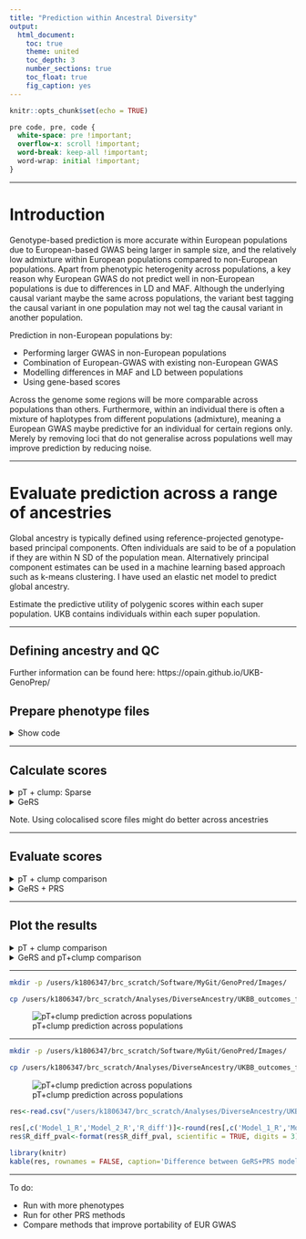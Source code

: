 ```yaml
---
title: "Prediction within Ancestral Diversity"
output: 
  html_document:
    toc: true
    theme: united
    toc_depth: 3
    number_sections: true
    toc_float: true
    fig_caption: yes
---
```


```r
knitr::opts_chunk$set(echo = TRUE)
```

<style>
p.caption {
  font-size: 1.5em;
}
</style>

```css
pre code, pre, code {
  white-space: pre !important;
  overflow-x: scroll !important;
  word-break: keep-all !important;
  word-wrap: initial !important;
}
```

***

# Introduction

Genotype-based prediction is more accurate within European populations due to European-based GWAS being larger in sample size, and the relatively low admixture within European populations compared to non-European populations. Apart from phenotypic heterogenity across populations, a key reason why European GWAS do not predict well in non-European populations is due to differences in LD and MAF. Although the underlying causal variant maybe the same across populations, the variant best tagging the causal variant in one population may not wel tag the causal variant in another population.

Prediction in non-European populations by:

* Performing larger GWAS in non-European populations
* Combination of European-GWAS with existing non-European GWAS
* Modelling differences in MAF and LD between populations
* Using gene-based scores

Across the genome some regions will be more comparable across populations than others. Furthermore, within an individual there is often a mixture of haplotypes from different populations (admixture), meaning a European GWAS maybe predictive for an individual for certain regions only. Merely by removing loci that do not generalise across populations well may improve prediction by reducing noise.

***

# Evaluate prediction across a range of ancestries

Global ancestry is typically defined using reference-projected genotype-based principal components. Often individuals are said to be of a population if they are within N SD of the population mean. Alternatively principal component estimates can be used in a machine learning based approach such as k-means clustering. I have used an elastic net model to predict global ancestry.

Estimate the predictive utility of polygenic scores within each super population. UKB contains individuals within each super population.

***

## Defining ancestry and QC

Further information can be found here: https://opain.github.io/UKB-GenoPrep/ 

## Prepare phenotype files

<details><summary>Show code</summary>
```R
source('/users/k1806347/brc_scratch/Software/MyGit/GenoPred/config_used/Phenotype_prep.config')
library(data.table)

# Read list of individuals surviving QC in each population
# Read in fam to convert row number to application specific ID
# Row numbers in pheno file cannot be trusted
fam<-fread('/scratch/groups/ukbiobank/ukb18177_glanville/genotyped/ukb18177_glanville_binary_pre_qc.fam')
fam$V1<-seq(1:dim(fam)[1])

fam_2<-fread(paste0(UKBB_output,'/Genotype/Harmonised/UKBB.w_hm3.QCd.AllSNP.chr22.fam'))

fam_merged<-merge(fam, fam_2, by='V2')

keep<-list()
for(pop in c('EUR','AFR','SAS','EAS','AMR')){
  keep[[pop]]<-fread(paste0('/scratch/groups/ukbiobank/usr/ollie_pain/ReQC/PostQC/UKB.postQC.',pop,'.keep'))
  keep[[pop]]<-merge(keep[[pop]][,1], fam[,1:2], by='V1')
  keep[[pop]]$V1<-keep[[pop]]$V2
  
  keep_tmp<-fread(paste0('/scratch/groups/ukbiobank/usr/ollie_pain/ReQC/PostQC/UKB.postQC.',pop,'.keep'))
  keep_tmp<-merge(keep_tmp[,1], fam_merged, by.x='V1', by.y='V1.x')
  keep_tmp<-keep_tmp[,c('V1.y','V2'),with=F]

    # Save keep file with updated IDs
  write.table(keep[[pop]], paste0(UKBB_output,'/Phenotype/',pop,'.QC.keep'), col.names=F, row.names=F, quote=F)
  write.table(keep_tmp, paste0(UKBB_output,'/Phenotype/',pop,'.QC.UpdateIDs.keep'), col.names=F, row.names=F, quote=F)
}

# Read in phenotype data
pheno<-c('Depression','Intelligence','BMI','Height','T2D','CAD','IBD','MultiScler','RheuArth')
pheno_file<-c('ever_depressed_pheno_final.UpdateIDs.txt','UKBB_Fluid.intelligence.score.UpdateIDs.pheno','UKBB_BMI.score.UpdateIDs.pheno','UKBB_Height.score.UpdateIDs.pheno','t2d_only_111119.UpdateIDs.txt','cad_only_111119.UpdateIDs.txt','UKBB.IBD.txt','UKBB.MultiScler.txt','UKBB.RheuArth.txt')

pheno_list<-list()
for(i in 1:length(pheno)){
  pheno_list[[pheno[i]]]<-fread(paste0(UKBB_output,'/Phenotype/',pheno[i],'/',pheno_file[i]))
}

pheno_all<-Reduce(function(...) merge(..., all=T, by=c('FID','IID')), pheno_list)
names(pheno_all)<-c('FID','IID',pheno)

# Count number of non-missing values for phenotype in each population 
pheno_dat_per_pop<-NULL
for(pop in c('EUR','AFR','SAS','EAS','AMR')){
  pheno_all_pop<-pheno_all[(pheno_all$IID %in% keep[[pop]]$V1),]
  for(i in 1:length(pheno)){
    if(length(na.omit(unique(pheno_all[[pheno[i]]]))) == 2){
          pheno_dat_per_pop<-rbind(pheno_dat_per_pop, data.frame(Pop=pop,
                                                           Phenotype=pheno[i],
                                                           N=sum(!is.na(pheno_all_pop[[pheno[i]]])),
                                                           Ncase=sum(pheno_all_pop[[pheno[i]]] == 1, na.rm=T),
                                                           Ncon=sum(pheno_all_pop[[pheno[i]]] == 0, na.rm=T)))

    } else {
          pheno_dat_per_pop<-rbind(pheno_dat_per_pop, data.frame(Pop=pop,
                                                           Phenotype=pheno[i],
                                                           N=sum(!is.na(pheno_all_pop[[pheno[i]]])),
                                                           Ncase=NA,
                                                           Ncon=NA))

    }
  }
}

# Idenitfy phenotype with at least 1000 indidivuals and 50 cases with data
pheno_dat_per_pop_retain<-pheno_dat_per_pop[which((pheno_dat_per_pop$N >=500 & pheno_dat_per_pop$Ncase >= 50) | (pheno_dat_per_pop$N >=500 & is.na(pheno_dat_per_pop$Ncase))),]

# BMI and Height are the only phenotypes meeting these criteria. This is fine for a preliminary analysis, but other phenotypes that are more available across ancestries should be explored. Intelligence was also available in EUR, AFR, and SAS.

# Save keep file with updated IDs for each phenotype, restricting the sample size to 50K
# Read in fam file with ID to match
system(paste0('mkdir ',UKBB_output,'/DiverseAncestry/Phenotype_subsets/'))

set.seed(1)
for(pop in c('EUR','AFR','SAS','EAS','AMR')){
  for(pheno_i in c('BMI','Height')){
      pheno_all_pop<-pheno_all[(pheno_all$IID %in% keep[[pop]]$V1),c('FID','IID',pheno_i), with=F]
      pheno_all_pop<-pheno_all_pop[complete.cases(pheno_all_pop),]
      if(dim(pheno_all_pop)[1] > 50000){
        pheno_all_pop<-pheno_all_pop[sample(1:50000),]
      }
      
      write.table(pheno_all_pop[,1:2], paste0(UKBB_output,'/DiverseAncestry/Phenotype_subsets/UKB.',pheno_i,'.',pop,'.QC.keep'), col.names=F, row.names=F, quote=F)
  }
}

```
</details>

***

## Calculate scores

<details><summary>pT + clump: Sparse</summary>
```bash
# Set required variables
. /users/k1806347/brc_scratch/Software/MyGit/GenoPred/config_used/Target_scoring.config

# Create variable listing phenotypes and corresponding GWAS
pheno=$(echo BMI Height)
gwas=$(echo BODY03 HEIG03)

# Calculate polygenic scores using 1KG reference
for i in $(seq 1 2);do
  for pop in $(echo AFR AMR EAS EUR SAS);do
    pheno_i=$(echo ${pheno} | cut -f ${i} -d ' ')
    gwas_i=$(echo ${gwas} | cut -f ${i} -d ' ')
  
    sbatch --mem 2G -p brc,shared -J pT_clump /users/k1806347/brc_scratch/Software/Rscript.sh /users/k1806347/brc_scratch/Software/MyGit/GenoPred/Scripts/Scaled_polygenic_scorer/Scaled_polygenic_scorer.R \
      --target_plink_chr ${UKBB_output}/Genotype/Harmonised/UKBB.w_hm3.QCd.AllSNP.chr \
      --target_keep ${UKBB_output}/DiverseAncestry/Phenotype_subsets/UKB.${pheno_i}.${pop}.QC.keep \
      --ref_score ${Geno_1KG_dir}/Score_files_for_poylygenic/${gwas_i}/1KGPhase3.w_hm3.${gwas_i} \
      --ref_scale ${Geno_1KG_dir}/Score_files_for_poylygenic/${gwas_i}/1KGPhase3.w_hm3.${gwas_i}.${pop}.scale \
      --ref_freq_chr ${Geno_1KG_dir}/freq_files/${pop}/1KGPhase3.w_hm3.${pop}.chr \
      --plink ${plink1_9} \
      --pheno_name ${gwas_i} \
      --output ${UKBB_output}/DiverseAncestry/1KG_ref/pt_clump/${pop}/${gwas_i}/UKBB.${pop}.w_hm3.${gwas_i}
  done
done

```
</details>

<details><summary>GeRS</summary>
```bash
. /users/k1806347/brc_scratch/Software/MyGit/GenoPred/config_used/Target_scoring.config

# Create variable listing phenotypes and corresponding GWAS
pheno=$(echo BMI Height)
gwas=$(echo BODY03 HEIG03)

# Calculate polygenic scores using 1KG reference
for pop in $(echo AFR AMR EAS EUR SAS);do
  mkdir -p ${UKBB_output}/GeRS_for_diversity/1KG_ref/${pop}
  > ${UKBB_output}/GeRS_for_diversity/1KG_ref/${pop}/todo.txt
  for i in $(seq 1 2);do
    pheno_i=$(echo ${pheno} | cut -f ${i} -d ' ')
    gwas_i=$(echo ${gwas} | cut -f ${i} -d ' ')
    
    for weights in $(cat ~/brc_scratch/Data/TWAS_sumstats/FUSION/snp_weight_list.txt);do
      if [ ! -f ${UKBB_output}/GeRS_for_diversity/1KG_ref/${pop}/${weights}/UKBB.w_hm3.EUR.${weights}.${gwas_i}.fiprofile ]; then
        echo $gwas_i $pheno_i $weights >> ${UKBB_output}/GeRS_for_diversity/1KG_ref/${pop}/todo.txt
      fi
    done
  done
cat <<EOF >${UKBB_output}/GeRS_for_diversity/1KG_ref/${pop}/todo_array.sh
#!/bin/bash
#SBATCH -p shared,brc
#SBATCH --mem 10G
#SBATCH -n 1

. /users/k1806347/brc_scratch/Software/MyGit/GenoPred/config_used/Target_scoring.config

gwas=\$(awk -v var=\${SLURM_ARRAY_TASK_ID} 'NR == var {print \$1}' ${UKBB_output}/GeRS_for_diversity/1KG_ref/${pop}/todo.txt)
pheno=\$(awk -v var=\${SLURM_ARRAY_TASK_ID} 'NR == var {print \$2}' ${UKBB_output}/GeRS_for_diversity/1KG_ref/${pop}/todo.txt)
weights=\$(awk -v var=\${SLURM_ARRAY_TASK_ID} 'NR == var {print \$3}' ${UKBB_output}/GeRS_for_diversity/1KG_ref/${pop}/todo.txt)

/users/k1806347/brc_scratch/Software/Rscript.sh /users/k1806347/brc_scratch/Software/MyGit/GenoPred/Scripts/scaled_functionally_informed_risk_scorer/scaled_functionally_informed_risk_scorer.R \
  --targ_feature_pred ${UKBB_output}/Predicted_expression/FUSION/${pop}/\${weights}/UKBB.w_hm3.QCd.AllSNP.FUSION.\${weights}.predictions.gz \
  --target_keep ${UKBB_output}/DiverseAncestry/Phenotype_subsets/UKB.\${pheno}.${pop}.QC.keep \
  --ref_score ${Geno_1KG_dir}/Score_files_for_functionally_informed_risk_scores/\${gwas}/1KGPhase3.w_hm3.EUR.FUSION.\${gwas}.\${weights}.score \
  --ref_scale ${Geno_1KG_dir}/Score_files_for_functionally_informed_risk_scores/\${gwas}/1KGPhase3.w_hm3.EUR.FUSION.\${gwas}.\${weights}.scale \
  --pheno_name \${gwas} \
  --n_cores 1 \
  --pigz ${pigz_binary} \
  --output ${UKBB_output}/GeRS_for_diversity/1KG_ref/${pop}/\${weights}/UKBB.w_hm3.EUR.\${weights}.\${gwas}

EOF
done

for pop in $(echo AMR);do
sbatch --array=1-$(wc -l ${UKBB_output}/GeRS_for_diversity/1KG_ref/${pop}/todo.txt | cut -d ' ' -f 1)%10 ${UKBB_output}/GeRS_for_diversity/1KG_ref/${pop}/todo_array.sh
done

```
</details>

Note. Using colocalised score files might do better across ancestries

***

## Evaluate scores

<details><summary>pT + clump comparison</summary>
```bash
##############################
# Evaluating predictive utility of pT + clump PRSs across multiple pTs individually and in combination
##############################
. /users/k1806347/brc_scratch/Software/MyGit/GenoPred/config_used/Target_scoring.config

# Make required directories
for pheno_i in $(echo BMI Height);do
mkdir -p /users/k1806347/brc_scratch/Analyses/DiverseAncestry/UKBB_outcomes_for_prediction/${pheno_i}/Association_withPRSs
done

# Create a file listing the predictors files
pheno=$(echo BMI Height)
gwas=$(echo BODY03 HEIG03)

for i in $(seq 1 2);do
pheno_i=$(echo ${pheno} | cut -f ${i} -d ' ')
gwas_i=$(echo ${gwas} | cut -f ${i} -d ' ')
for pop in $(echo AFR AMR EAS EUR SAS);do
cat > /users/k1806347/brc_scratch/Analyses/DiverseAncestry/UKBB_outcomes_for_prediction/${pheno_i}/Association_withPRSs/UKBB.${pop}.w_hm3.${gwas_i}.EUR-PRSs.predictor_groups <<EOF
predictors 
${UKBB_output}/DiverseAncestry/1KG_ref/pt_clump/${pop}/${gwas_i}/UKBB.${pop}.w_hm3.${gwas_i}.profiles
EOF
done
done

# Derive and evaluate models
pheno=$(echo BMI Height)
pheno_file=$(echo UKBB_BMI.score.UpdateIDs.pheno UKBB_Height.score.UpdateIDs.pheno)
gwas=$(echo BODY03 HEIG03)
prev=$(echo NA NA)

# pT + clump (sparse)
for i in $(seq 1 2);do
  pheno_i=$(echo ${pheno} | cut -f ${i} -d ' ')
  pheno_file_i=$(echo ${pheno_file} | cut -f ${i} -d ' ')
  gwas_i=$(echo ${gwas} | cut -f ${i} -d ' ')
  prev_i=$(echo ${prev} | cut -f ${i} -d ' ')

  for pop in $(echo AFR AMR EAS EUR SAS);do
  sbatch --mem 10G -n 1 -p brc,shared /users/k1806347/brc_scratch/Software/Rscript.sh /users/k1806347/brc_scratch/Software/MyGit/GenoPred/Scripts/Model_builder/Model_builder_V2_nested.R \
      --pheno ${UKBB_output}/Phenotype/${pheno_i}/${pheno_file_i} \
      --out /users/k1806347/brc_scratch/Analyses/DiverseAncestry/UKBB_outcomes_for_prediction/${pheno_i}/Association_withPRSs/UKBB.${pop}.w_hm3.${gwas_i}.EUR-PRSs \
      --n_core 1 \
      --compare_predictors T \
      --assoc T \
      --outcome_pop_prev ${prev_i} \
      --predictors /users/k1806347/brc_scratch/Analyses/DiverseAncestry/UKBB_outcomes_for_prediction/${pheno_i}/Association_withPRSs/UKBB.${pop}.w_hm3.${gwas_i}.EUR-PRSs.predictor_groups
  done
done

```
</details>

<details><summary>GeRS + PRS</summary>
```bash
##############################
# Evaluating predictive utility of GeRS and PRS individually and in combination
##############################
. /users/k1806347/brc_scratch/Software/MyGit/GenoPred/config_used/Target_scoring.config

# Make required directories
for pheno_i in $(echo BMI Height);do
mkdir -p /users/k1806347/brc_scratch/Analyses/DiverseAncestry/UKBB_outcomes_for_prediction/${pheno_i}/Association_withPRS_and_GeRSs
done

# Create a file listing the predictors files
pheno=$(echo BMI Height)
gwas=$(echo BODY03 HEIG03)
weights=$(cat ${TWAS_rep}/snp_weight_list.txt)

for i in $(seq 1 2);do
  for pop in $(echo AFR AMR EAS EUR SAS);do
    pheno_i=$(echo ${pheno} | cut -f ${i} -d ' ')
    gwas_i=$(echo ${gwas} | cut -f ${i} -d ' ')
    
    echo "predictors group" > /users/k1806347/brc_scratch/Analyses/DiverseAncestry/UKBB_outcomes_for_prediction/${pheno_i}/Association_withPRS_and_GeRSs/UKBB.w_hm3.AllTissue.${gwas_i}.${pop}-GeRSs.${pop}-PRSs.pt_clump.predictor_groups
  
    for weight in ${weights}; do
      if [ -f ${UKBB_output}/GeRS_for_diversity/1KG_ref/${pop}/${weight}/UKBB.w_hm3.EUR.${weight}.${gwas_i}.fiprofile ]; then
        echo ${UKBB_output}/GeRS_for_diversity/1KG_ref/${pop}/${weight}/UKBB.w_hm3.EUR.${weight}.${gwas_i}.fiprofile GeRS >> /users/k1806347/brc_scratch/Analyses/DiverseAncestry/UKBB_outcomes_for_prediction/${pheno_i}/Association_withPRS_and_GeRSs/UKBB.w_hm3.AllTissue.${gwas_i}.${pop}-GeRSs.${pop}-PRSs.pt_clump.predictor_groups
      fi
    done
  
      echo ${UKBB_output}/DiverseAncestry/1KG_ref/pt_clump/${pop}/${gwas_i}/UKBB.${pop}.w_hm3.${gwas_i}.profiles PRS >> /users/k1806347/brc_scratch/Analyses/DiverseAncestry/UKBB_outcomes_for_prediction/${pheno_i}/Association_withPRS_and_GeRSs/UKBB.w_hm3.AllTissue.${gwas_i}.${pop}-GeRSs.${pop}-PRSs.pt_clump.predictor_groups
  done
done

# Derive and evaluate models
pheno=$(echo BMI Height)
pheno_file=$(echo UKBB_BMI.score.UpdateIDs.pheno UKBB_Height.score.UpdateIDs.pheno)
gwas=$(echo BODY03 HEIG03)
prev=$(echo NA NA)

# 1KG reference
for i in $(seq 1 2);do
  pheno_i=$(echo ${pheno} | cut -f ${i} -d ' ')
  pheno_file_i=$(echo ${pheno_file} | cut -f ${i} -d ' ')
  gwas_i=$(echo ${gwas} | cut -f ${i} -d ' ')
  prev_i=$(echo ${prev} | cut -f ${i} -d ' ')

  for pop in $(echo AMR);do
sbatch --mem 10G -n 4 -p brc,shared /users/k1806347/brc_scratch/Software/Rscript.sh /users/k1806347/brc_scratch/Software/MyGit/GenoPred/Scripts/Model_builder/Model_builder_V2_nested.R \
    --pheno ${UKBB_output}/Phenotype/${pheno_i}/${pheno_file_i} \
    --out /users/k1806347/brc_scratch/Analyses/DiverseAncestry/UKBB_outcomes_for_prediction/${pheno_i}/Association_withPRS_and_GeRSs/UKBB.w_hm3.AllTissue.${gwas_i}.${pop}-GeRSs.${pop}-PRSs.pt_clump \
    --n_core 4 \
    --compare_predictors F \
    --assoc T \
    --outcome_pop_prev ${prev_i} \
    --predictors /users/k1806347/brc_scratch/Analyses/DiverseAncestry/UKBB_outcomes_for_prediction/${pheno_i}/Association_withPRS_and_GeRSs/UKBB.w_hm3.AllTissue.${gwas_i}.${pop}-GeRSs.${pop}-PRSs.pt_clump.predictor_groups
done
done

```
</details>

***

## Plot the results

<details><summary>pT + clump comparison</summary>
```R
pop<-c('AFR','AMR','EAS','EUR','SAS')
pheno<-c('BMI','Height')
gwas<-c('BODY03','HEIG03')

library(data.table)
res<-list()
for(i in 1:length(gwas)){
  res_pheno<-NULL
  for(k in 1:length(pop)){
    tmp<-fread(paste0('/users/k1806347/brc_scratch/Analyses/DiverseAncestry/UKBB_outcomes_for_prediction/',pheno[i],'/Association_withPRSs/UKBB.',pop[k],'.w_hm3.',gwas[i],'.EUR-PRSs.pred_eval.txt'))
    tmp2<-data.frame( Population=pop[k],
                      Phenotype=pheno[i],
                      tmp)
    
    res_pheno<-rbind(res_pheno, tmp2)
  }

  res_pheno$Model<-gsub('e.','e-',gsub('_.*','',gsub(paste0(gwas[i],'.'),'',res_pheno$Model)))
  res_pheno$Model<-factor(res_pheno$Model, levels=unique(res_pheno$Model))
  res[[pheno[i]]]<-res_pheno
}

library(ggplot2)
library(cowplot)

plot_list<-NULL
for(i in 1:length(gwas)){
  plot_list[[pheno[i]]]<-ggplot(res[[pheno[i]]], aes(x=factor(Model), y=R, colour=Population)) +
                            geom_point(stat="identity", position=position_dodge( width=.25)) +
                            geom_errorbar(aes(ymin=R-SE, ymax=R+SE), width=.2, position=position_dodge(.25)) +
                            theme_half_open() +
                            ylim(0,NA) +
                            theme(axis.text.x = element_text(angle = 55, vjust = 1, hjust=1), plot.title = element_text(hjust = 0.4, size=12)) +
                            background_grid(major = 'y', minor = 'y') +
                            labs(x='pT',y='Predicted-Observed Correlation', title=pheno[i])
}

png('/users/k1806347/brc_scratch/Analyses/DiverseAncestry/UKBB_outcomes_for_prediction/UKB.Diverse.pTclump_per_pT.png', units='px', res=300, width=2000, height=3000)
  plot_grid(plotlist=plot_list, ncol = 1)
dev.off()

```
</details>

<details><summary>GeRS and pT+clump comparison</summary>
```R
pop<-c('AMR','EAS','EUR')
pheno<-c('BMI','Height')
gwas<-c('BODY03','HEIG03')

library(data.table)
res<-list()
for(i in 1:length(gwas)){
  res_pheno<-NULL
  for(k in 1:length(pop)){
    tmp<-fread(paste0('/users/k1806347/brc_scratch/Analyses/DiverseAncestry/UKBB_outcomes_for_prediction/',pheno[i],'/Association_withPRS_and_GeRSs/UKBB.w_hm3.AllTissue.',gwas[i],'.',pop[k],'-GeRSs.',pop[k],'-PRSs.pt_clump.pred_eval.txt'))
    tmp2<-data.frame( Population=pop[k],
                      Phenotype=pheno[i],
                      tmp)
    
    res_pheno<-rbind(res_pheno, tmp2)
  }

  res_pheno$Model<-gsub('_group','',res_pheno$Model)
  res_pheno$Model<-factor(res_pheno$Model, levels=unique(res_pheno$Model))
  res[[pheno[i]]]<-res_pheno
}

library(ggplot2)
library(cowplot)

plot_list<-NULL
for(i in 1:length(gwas)){
  plot_list[[pheno[i]]]<-ggplot(res[[pheno[i]]], aes(x=factor(Model), y=R, colour=Population)) +
                            geom_point(stat="identity", position=position_dodge( width=.30)) +
                            geom_errorbar(aes(ymin=R-SE, ymax=R+SE), width=.2, position=position_dodge(.30)) +
                            theme_half_open() +
                            theme(axis.text.x = element_text(angle = 55, vjust = 1, hjust=1), plot.title = element_text(hjust = 0.4, size=12)) +
                            background_grid(major = 'y', minor = 'y') +
                            labs(x='pT',y="Correlation (SE)", title=pheno[i])
  
  if(i != length(gwas)){
    plot_list[[pheno[i]]]<-plot_list[[pheno[i]]] + theme(legend.position = "none")
  }
}

png('/users/k1806347/brc_scratch/Analyses/DiverseAncestry/UKBB_outcomes_for_prediction/UKB.Diverse.GeRS_vs_pTclump.png', units='px', res=300, width=1750, height=600)
  plot_grid(plotlist=plot_list, nrow = 1, rel_widths = c(1.2/3, 1.8/3))
dev.off()

res_2<-list()
for(i in 1:length(gwas)){
  res_2_pheno<-NULL
  for(k in 1:length(pop)){
    tmp<-fread(paste0('/users/k1806347/brc_scratch/Analyses/DiverseAncestry/UKBB_outcomes_for_prediction/',pheno[i],'/Association_withPRS_and_GeRSs/UKBB.w_hm3.AllTissue.',gwas[i],'.',pop[k],'-GeRSs.',pop[k],'-PRSs.pt_clump.pred_comp.txt'))
    tmp<-tmp[tmp$Model_1 == 'All' & tmp$Model_2 == 'PRS',]
    tmp2<-data.frame( Population=pop[k],
                      Phenotype=pheno[i],
                      tmp)
    
    res_2_pheno<-rbind(res_2_pheno, tmp2)
  }

  res_2_pheno$Model_1<-'GeRS + PRS'
  res_2_pheno$Model_2<-'PRS only'
  res_2[[pheno[i]]]<-res_2_pheno
}

res_2_all<-do.call(rbind, res_2)
write.csv(res_2_all, '/users/k1806347/brc_scratch/Analyses/DiverseAncestry/UKBB_outcomes_for_prediction/UKB.Diverse.GeRS_vs_pTclump.csv', row.names=F, quote=F)
```
</details>

***

```bash
mkdir -p /users/k1806347/brc_scratch/Software/MyGit/GenoPred/Images/

cp /users/k1806347/brc_scratch/Analyses/DiverseAncestry/UKBB_outcomes_for_prediction/UKB.Diverse.pTclump_per_pT.png /users/k1806347/brc_scratch/Software/MyGit/GenoPred/Images/

```

![pT+clump prediction across populations](Images/UKB.Diverse.pTclump_per_pT.png)


***

```bash
mkdir -p /users/k1806347/brc_scratch/Software/MyGit/GenoPred/Images/

cp /users/k1806347/brc_scratch/Analyses/DiverseAncestry/UKBB_outcomes_for_prediction/UKB.Diverse.GeRS_vs_pTclump.png /users/k1806347/brc_scratch/Software/MyGit/GenoPred/Images/

```

![pT+clump prediction across populations](Images/UKB.Diverse.GeRS_vs_pTclump.png)

```r
res<-read.csv("/users/k1806347/brc_scratch/Analyses/DiverseAncestry/UKBB_outcomes_for_prediction/UKB.Diverse.GeRS_vs_pTclump.csv")

res[,c('Model_1_R','Model_2_R','R_diff')]<-round(res[,c('Model_1_R','Model_2_R','R_diff')], 3)
res$R_diff_pval<-format(res$R_diff_pval, scientific = TRUE, digits = 3)

library(knitr)
kable(res, rownames = FALSE, caption='Difference between GeRS+PRS model and PRS only model')
```

***

To do:

* Run with more phenotypes
* Run for other PRS methods
* Compare methods that improve portability of EUR GWAS



















